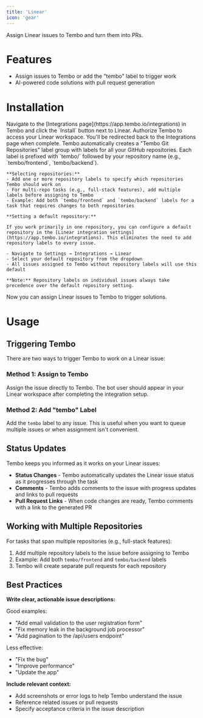 ```yaml
---
title: 'Linear'
icon: 'gear'
---
```


Assign Linear issues to Tembo and turn them into PRs.


# Features

- Assign issues to Tembo or add the "tembo" label to trigger work
- AI-powered code solutions with pull request generation

# Installation

<Steps>
  <Step title="Install">
    Navigate to the [Integrations page](https://app.tembo.io/integrations) in Tembo and click the `Install` button next to Linear.
  </Step>
  <Step title="Authorize">
    Authorize Tembo to access your Linear workspace. You'll be redirected back to the Integrations page when complete.
  </Step>
  <Step title="Repository Labels">
    Tembo automatically creates a "Tembo Git Repositories" label group with labels for all your GitHub repositories. Each label is prefixed with `tembo/` followed by your repository name (e.g., `tembo/frontend`, `tembo/backend`).

    **Selecting repositories:**
    - Add one or more repository labels to specify which repositories Tembo should work on
    - For multi-repo tasks (e.g., full-stack features), add multiple labels before assigning to Tembo
    - Example: Add both `tembo/frontend` and `tembo/backend` labels for a task that requires changes to both repositories

    **Setting a default repository:**

    If you work primarily in one repository, you can configure a default repository in the [Linear integration settings](https://app.tembo.io/integrations). This eliminates the need to add repository labels to every issue.

    - Navigate to Settings → Integrations → Linear
    - Select your default repository from the dropdown
    - All issues assigned to Tembo without repository labels will use this default

    **Note:** Repository labels on individual issues always take precedence over the default repository setting.
  </Step>
  <Step title="Assignment">
    Now you can assign Linear issues to Tembo to trigger solutions.
  </Step>
</Steps>

# Usage

## Triggering Tembo

There are two ways to trigger Tembo to work on a Linear issue:

### Method 1: Assign to Tembo

Assign the issue directly to Tembo. The bot user should appear in your Linear workspace after completing the integration setup.

### Method 2: Add "tembo" Label

Add the `tembo` label to any issue. This is useful when you want to queue multiple issues or when assignment isn't convenient.

## Status Updates

Tembo keeps you informed as it works on your Linear issues:

- **Status Changes** - Tembo automatically updates the Linear issue status as it progresses through the task
- **Comments** - Tembo adds comments to the issue with progress updates and links to pull requests
- **Pull Request Links** - When code changes are ready, Tembo comments with a link to the generated PR

## Working with Multiple Repositories

For tasks that span multiple repositories (e.g., full-stack features):

1. Add multiple repository labels to the issue before assigning to Tembo
2. Example: Add both `tembo/frontend` and `tembo/backend` labels
3. Tembo will create separate pull requests for each repository

## Best Practices

**Write clear, actionable issue descriptions:**

Good examples:
- "Add email validation to the user registration form"
- "Fix memory leak in the background job processor"
- "Add pagination to the /api/users endpoint"

Less effective:
- "Fix the bug"
- "Improve performance"
- "Update the app"

**Include relevant context:**
- Add screenshots or error logs to help Tembo understand the issue
- Reference related issues or pull requests
- Specify acceptance criteria in the issue description
